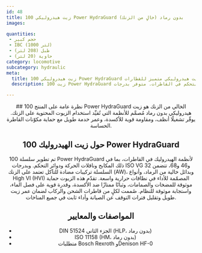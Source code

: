 ```yaml
---
id: 48
title: زيت هيدروليكي 100 Power HydraGuard بدون رماد (خالٍ من الزنك)
images:

quantities:
 - حجم كبير
 - IBC (1000 لتر)
 - طبل (208 لتر)
 - حاوية (20 لتر)
category: locomotive
subcategory: hydraulic
meta:
  title: زيت هيدروليكي 100 Power HydraGuard بدون رماد (خالٍ من الزنك) | زيت هيدروليكي متميز للقطارات
  description: زيت 100 Power HydraGuard بدون رماد (خالٍ من الزنك) هو زيت هيدروليكي عالي الأداء مصمم للأنظمة التي تُقيِّد زيوت الزنك، بما في ذلك أنظمة المكابح وناقلات الحركة ودوائر التحكم في القاطرات. متوفر بدرجات ISO VG 32 و46 و68، ويوفر حماية ممتازة ضد التآكل، وثباتًا عاليًا ضد الأكسدة، وانفصالًا جيدًا للماء، واستجابة موثوقة للنظام. يلبّي متطلبات DIN 51524 الجزء الثاني وISO 11158 ومعايير الاعتماد ذات الصلة لعمر زيت أطول وأداء ثابت في قطارات الشحن والركاب.

---
```


<Header>
  ## نظرة عامة على المنتج
100 Power HydraGuard الخالي من الزنك هو زيت هيدروليكي بدون رماد
مُصمَّم للأنظمة التي تُقيِّد استخدام الزيوت المحتوية على الزنك. يوفّر
تشغيلًا أنظف، ومقاومة قوية للأكسدة، وعمر خدمة طويل مع حماية
مكوّنات القاطرة الحساسة.

  ## حول زيت الهيدروليك 100 Power HydraGuard
  تم تطوير سلسلة 100 Power HydraGuard لأنظمة الهيدروليك في القاطرات، بما في ذلك المكابح وناقلات الحركة ودوائر التحكم. وبدرجات ISO VG 32 و46 و68، تتضمن السلسلة تركيبات مضادة للتآكل تعتمد على الزنك (AW)، وبدائل خالية من الرماد، وأنواع High VI (HVI) المصمّمة للأداء في نطاقات حرارية واسعة. تقدّم هذه الزيوت حماية موثوقة للمضخات والصمامات، وثباتًا ممتازًا ضد الأكسدة، وقدرة قوية على فصل الماء، واستجابة موثوقة للنظام. صُممت لكلٍ من قاطرات الشحن والركاب لضمان عمر زيت طويل وتقليل فترات التوقف عن الصيانة وأداء ثابت في جميع المناخات.

  ## المواصفات والمعايير
  - DIN 51524 الجزء الثاني (HLP، بدون رماد)
  - ISO 11158 (HM، بدون رماد)
  - متطلبات Bosch Rexroth وDenison HF-0

</Header>
